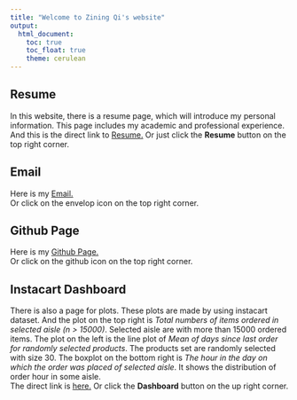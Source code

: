 ```yaml
---
title: "Welcome to Zining Qi's website"
output: 
  html_document:
    toc: true
    toc_float: true
    theme: cerulean
---
```


## Resume
In this website, there is a resume page, which will introduce my personal information. This page includes my academic and professional experience. And this is the direct link to [Resume.](about.html) Or just click the **Resume** button on the top right corner.

## Email
Here is my [Email.](mailto:<zq2209@cumc.columbia.edu>)    
Or click on the envelop icon on the top right corner.

## Github Page
Here is my [Github Page.](http://github.com/zq2209/)    
Or click on the github icon on the top right corner.

## Instacart Dashboard
There is also a page for plots. These plots are made by using instacart dataset. And the plot on the top right is *Total numbers of items ordered in selected aisle (n > 15000)*. Selected aisle are with more than 15000 ordered items. The plot on the left is the line plot of *Mean of days since last order for randomly selected products*. The products set are randomly selected with size 30. The boxplot on the bottom right is *The hour in the day on which the order was placed of selected aisle*. It shows the distribution of order hour in some aisle.      
The direct link is [here.](flexdashboard.html) Or click the **Dashboard** button on the up right corner.




